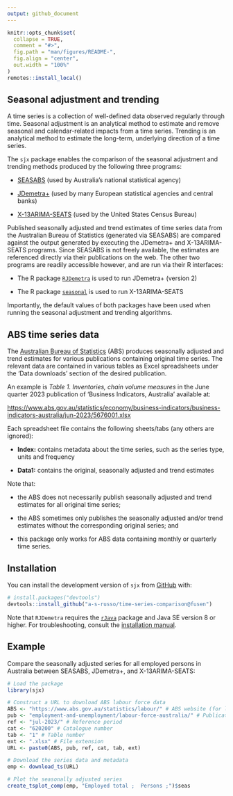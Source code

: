```yaml
---
output: github_document
---
```


<!-- README.md is generated from README.Rmd. Please edit that file -->

```r
knitr::opts_chunk$set(
  collapse = TRUE,
  comment = "#>",
  fig.path = "man/figures/README-",
  fig.align = "center",
  out.width = "100%"
)
remotes::install_local()
```

## Seasonal adjustment and trending

A time series is a collection of well-defined data observed regularly through
time. Seasonal adjustment is an analytical method to estimate and remove
seasonal and calendar-related impacts from a time series. Trending is an
analytical method to estimate the long-term, underlying direction of a time
series.

The `sjx` package enables the comparison of the seasonal
adjustment and trending methods produced by the following three programs:

* [SEASABS](https://www.abs.gov.au/websitedbs/d3310114.nsf/4a256353001af3ed4b2562bb00121564/c890aa8e65957397ca256ce10018c9d8!OpenDocument) (used by Australia's national statistical agency)

* [JDemetra+](https://jdemetradocumentation.github.io/JDemetra-documentation/)
(used by many European statistical agencies and central banks)

* [X-13ARIMA-SEATS](https://www.census.gov/data/software/x13as.html) (used by
the United States Census Bureau)

Published seasonally adjusted and trend estimates of time series data from the
Australian Bureau of Statistics (generated via SEASABS) are compared against the
output generated by executing the JDemetra+ and X-13ARIMA-SEATS programs. Since
SEASABS is not freely available, the estimates are referenced directly via their
publications on the web. The other two programs are readily accessible however,
and are run via their R interfaces:

* The R package [`RJDemetra`](https://github.com/jdemetra/rjdemetra) is used to
run JDemetra+ (version 2)

* The R package [`seasonal`](http://www.seasonal.website/seasonal.html) is used
to run X-13ARIMA-SEATS

Importantly, the default values of both packages have been used when running the
seasonal adjustment and trending algorithms.

## ABS time series data

The [Australian Bureau of Statistics](https://www.abs.gov.au/) (ABS) produces
seasonally adjusted and trend estimates for various publications containing
original time series. The relevant data are contained in various tables as Excel
spreadsheets under the 'Data downloads' section of the desired publication.

An example is *Table 1. Inventories, chain volume measures* in the June quarter
2023 publication of 'Business Indicators, Australia' available at:

[https://www.abs.gov.au/statistics/economy/business-indicators/business-indicators-australia/jun-2023/5676001.xlsx](https://www.abs.gov.au/statistics/economy/business-indicators/business-indicators-australia/jun-2023/5676001.xlsx)

Each spreadsheet file contains the following sheets/tabs (any others are
ignored):

* **Index:** contains metadata about the time
series, such as the series type, units and frequency

* **Data1:** contains the original, seasonally adjusted and trend
estimates

Note that:

* the ABS does not necessarily publish seasonally adjusted and trend estimates
for all original time series;

* the ABS sometimes only publishes the seasonally adjusted and/or trend
estimates without the corresponding original series; and

* this package only works for ABS data containing monthly or quarterly
time series.

## Installation

You can install the development version of `sjx` from [GitHub](https://github.com/) with:

```r
# install.packages("devtools")
devtools::install_github("a-s-russo/time-series-comparison@fusen")
```

Note that `RJDemetra` requires the [`rJava`](https://cran.r-project.org/web/packages/rJava/index.html)
package and Java SE version 8 or higher. For troubleshooting, consult the
[installation manual](https://github.com/jdemetra/rjdemetra/wiki/Installation-manual).

## Example

Compare the seasonally adjusted series for all employed persons in Australia
between SEASABS, JDemetra+, and X-13ARIMA-SEATS:

```r
# Load the package
library(sjx)

# Construct a URL to download ABS labour force data
ABS <- "https://www.abs.gov.au/statistics/labour/" # ABS website (for labour statistics)
pub <- "employment-and-unemployment/labour-force-australia/" # Publication
ref <- "jul-2023/" # Reference period
cat <- "620200" # Catalogue number
tab <- "1" # Table number
ext <- ".xlsx" # File extension
URL <- paste0(ABS, pub, ref, cat, tab, ext)

# Download the series data and metadata
emp <- download_ts(URL)

# Plot the seasonally adjusted series
create_tsplot_comp(emp, "Employed total ;  Persons ;")$seas
```